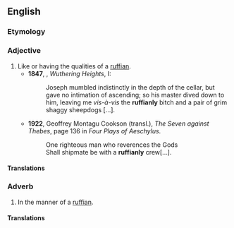 ==English==

===Etymology===
{{suffix|ruffian|ly|lang=en}}

===Adjective===
{{en-adj}}

# Like or having the qualities of a [[ruffian]]. {{defdate|from 16th c.}}
#*'''1847''', {{w|Emily Brontë}}, ''Wuthering Heights'', I:
#*:Joseph mumbled indistinctly in the depth of the cellar, but gave no intimation of ascending; so his master dived down to him, leaving me ''vis-à-vis'' the '''ruffianly''' bitch and a pair of grim shaggy sheepdogs […].
#* '''1922''', Geoffrey Montagu Cookson (transl.), ''The Seven against Thebes'', page 136 in ''Four Plays of Aeschylus''.
#*: One righteous man who reverences the Gods<br />Shall shipmate be with a '''ruffianly''' crew[…].

====Translations====
{{trans-top|like or having the qualities of a ruffian}}
{{trans-mid}}
{{trans-bottom}}

===Adverb===
{{en-adv}}

# In the manner of a [[ruffian]].

====Translations====
{{trans-top|in the manner of a ruffian}}
{{trans-mid}}
{{trans-bottom}}
